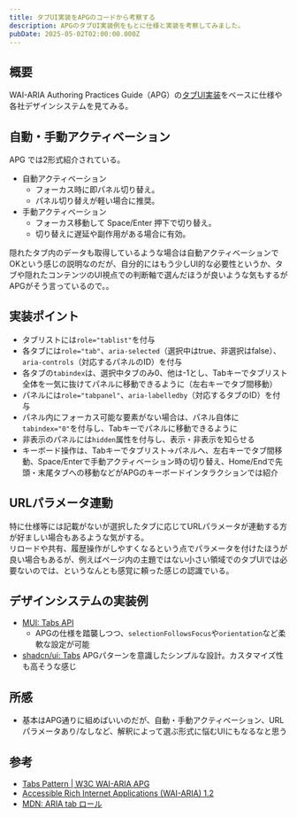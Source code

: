 ```yaml
---
title: タブUI実装をAPGのコードから考察する
description: APGのタブUI実装例をもとに仕様と実装を考察してみました。
pubDate: 2025-05-02T02:00:00.000Z
---
```


## 概要

WAI-ARIA Authoring Practices Guide（APG）の[タブUI実装](https://www.w3.org/WAI/ARIA/apg/patterns/tabs/)をベースに仕様や各社デザインシステムを見てみる。

## 自動・手動アクティベーション

APG では2形式紹介されている。

- 自動アクティベーション
  - フォーカス時に即パネル切り替え。
  - パネル切り替えが軽い場合に推奨。
- 手動アクティベーション
  - フォーカス移動して Space/Enter 押下で切り替え。
  - 切り替えに遅延や副作用がある場合に有効。

隠れたタブ内のデータも取得しているような場合は自動アクティベーションでOKという感じの説明なのだが、自分的にはもう少しUI的な必要性というか、タブや隠れたコンテンツのUI視点での判断軸で選んだほうが良いような気もするがAPGがそう言っているので。。

## 実装ポイント

- タブリストには`role="tablist"`を付与
- 各タブには`role="tab"`、`aria-selected`（選択中はtrue、非選択はfalse）、`aria-controls`（対応するパネルのID）を付与
- 各タブの`tabindex`は、選択中タブのみ0、他は-1とし、Tabキーでタブリスト全体を一気に抜けてパネルに移動できるように（左右キーでタブ間移動）
- パネルには`role="tabpanel"`、`aria-labelledby`（対応するタブのID）を付与
- パネル内にフォーカス可能な要素がない場合は、パネル自体に`tabindex="0"`を付与し、Tabキーでパネルに移動できるように
- 非表示のパネルには`hidden`属性を付与し、表示・非表示を知らせる
- キーボード操作は、Tabキーでタブリスト→パネルへ、左右キーでタブ間移動、Space/Enterで手動アクティベーション時の切り替え、Home/Endで先頭・末尾タブへの移動などがAPGのキーボードインタラクションでは紹介

## URLパラメータ連動

特に仕様等には記載がないが選択したタブに応じてURLパラメータが連動する方が好ましい場合もあるような気がする。  
リロードや共有、履歴操作がしやすくなるという点でパラメータを付けたほうが良い場合もあるが、例えばページ内の主題ではない小さい領域でのタブUIでは必要ないのでは、というなんとも感覚に頼った感じの認識でいる。

## デザインシステムの実装例

- [MUI: Tabs API](https://mui.com/material-ui/api/tabs/)
  - APGの仕様を踏襲しつつ、`selectionFollowsFocus`や`orientation`など柔軟な設定が可能
- [shadcn/ui: Tabs](https://ui.shadcn.com/docs/components/tabs)
  APGパターンを意識したシンプルな設計。カスタマイズ性も高そうな感じ

## 所感

- 基本はAPG通りに組めばいいのだが、自動・手動アクティベーション、URLパラメータあり/なしなど、解釈によって選ぶ形式に悩むUIにもなるなと思う

## 参考

- [Tabs Pattern | W3C WAI-ARIA APG](https://www.w3.org/WAI/ARIA/apg/patterns/tabs/)
- [Accessible Rich Internet Applications (WAI-ARIA) 1.2](https://www.w3.org/TR/2023/REC-wai-aria-1.2-20230606/)
- [MDN: ARIA tab ロール](https://developer.mozilla.org/ja/docs/Web/Accessibility/ARIA/Reference/Roles/tab_role)
